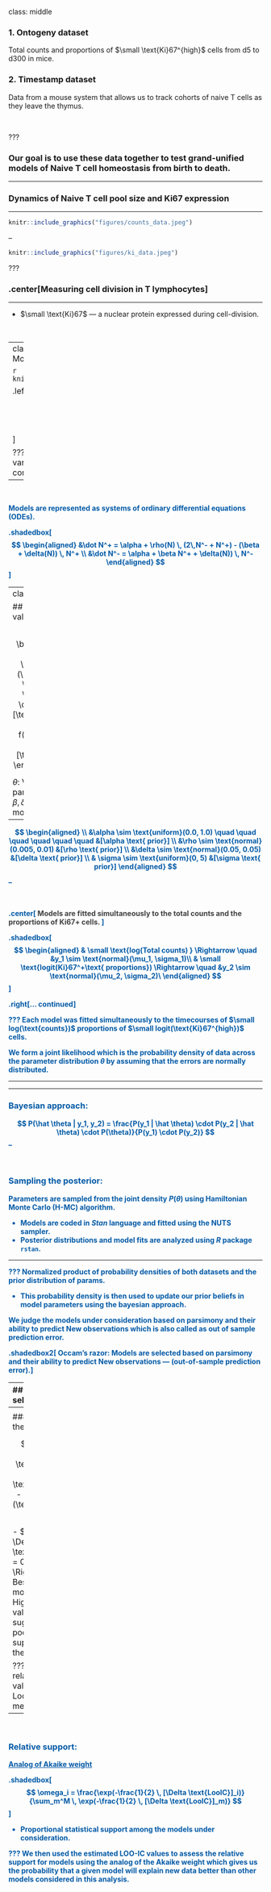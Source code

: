 class: middle

### 1. Ontogeny dataset

Total counts and proportions of $\small \text{Ki}67^{high}$ cells from d5 to d300 in mice.


### 2. Timestamp dataset

Data from a mouse system that allows us to track cohorts of naive T cells as they leave the thymus.

</br>

???

### Our goal is to use these data together to test grand-unified models of Naive T cell homeostasis from birth to death.

---

### Dynamics of Naive T cell pool size and Ki67 expression
<hr>


```r

knitr::include_graphics("figures/counts_data.jpeg")
```

--

```r

knitr::include_graphics("figures/ki_data.jpeg")
```

???

### .center[Measuring cell division in T lymphocytes]
<hr>

- $\small \text{Ki}67$ — a nuclear protein expressed during cell-division.

</br>

---
class: center
### .left[Neutral and Competition Models]
<hr>

```r

knitr::include_graphics("figures/neutral_diag.png")
```

.left[
$$
\small
\begin{aligned}
&N(t) = N^+(t) + N^-(t); \quad \quad 
&\kappa(t) = \frac{N^+(t)}{N(t)} 
\end{aligned}
$$
]

???
notice here we allow rates of loss and/or division to vary with the total pool size N -
to model any effect of competition or quorum sensing
--

</br>

<strong style="color: #035AA6;"> Models are represented as systems of ordinary differential equations (ODEs). 
</br>

.shadedbox[
$$
\begin{aligned}
&\dot N^+ = \alpha + \rho(N) \, (2\,N^- + N^+) - (\beta + \delta(N)) \, N^+ \\
&\dot N^- = \alpha + \beta N^+ + \delta(N)) \, N^-
\end{aligned}
$$
]

---
class: center

## Model validation
<hr>

$$
\begin{aligned}
&y_i \sim \text{normal}(\mu_i, \sigma) \quad \quad \quad \quad \quad \quad  &[\text{likelihood}] \\
&\mu_i = f(\text{time}_i, \theta)  &[\text{model}]\\
\end{aligned}
$$


$\theta:$ Vector of parameters $[\alpha, \beta, \delta, \sigma]$ within the model.

--

<span style="color:#035AA6;">
$$
\begin{aligned}
\\
&\alpha \sim \text{uniform}(0.0, 1.0) \quad \quad \quad \quad \quad \quad  &[\alpha \text{ prior}] \\
&\rho \sim \text{normal}(0.005, 0.01)   &[\rho \text{ prior}] \\
&\delta \sim \text{normal}(0.05, 0.05)   &[\delta \text{ prior}] \\
& \sigma \sim \text{uniform}(0, 5) &[\sigma \text{ prior}]
\end{aligned}
$$
</span>

--

</br>

.center[
<strong style="color: #404040;"> Models are fitted simultaneously to the total counts and the proportions of Ki67+ cells. </strong>
]


.shadedbox[
$$
\begin{aligned}
& \small \text{log(Total counts) } \Rightarrow \quad &y_1 \sim \text{normal}(\mu_1, \sigma_1)\\
& \small \text{logit(Ki}67^+\text{ proportions}) \Rightarrow \quad &y_2 \sim \text{normal}(\mu_2, \sigma_2)\
\end{aligned}
$$
]


.right[... continued]

???
Each model was fitted simultaneously to the timecourses of $\small log(\text{counts})$   proportions of $\small logit(\text{Ki}67^{high})$ cells.



We form a joint likelihood which is the probability density of data across the parameter distribution $\theta$ by assuming that the errors are normally distributed. 

---

<hr>

### Bayesian approach:
$$
P(\hat \theta | y_1, y_2) = \frac{P(y_1 | \hat \theta) \cdot P(y_2 | \hat \theta) \cdot P(\theta)}{P(y_1) \cdot P(y_2)} 
$$
--

</br>

### Sampling the posterior:
Parameters are sampled from the joint density $P(\theta)$ using **Hamiltonian Monte Carlo** (H-MC) algorithm.

  - Models are coded in _Stan_ language and fitted using the **NUTS** sampler.
  - Posterior distributions and model fits are analyzed using _R_ package `rstan`. 
  
<hr>
???
Normalized product of probability densities of both datasets and the prior distribution of params.

- This probability density is then used to update our prior beliefs in model parameters using the bayesian approach.


We judge the models under consideration based on **parsimony** and their ability to predict **New observations** which is also called as out of sample prediction error.


.shadedbox2[
Occam's razor:
Models are selected based on **parsimony** and their ability to predict **New observations** &mdash; (out-of-sample prediction error).
]


---
## Model selection
<hr>


### Leave-One-Out cross validation:

```r

knitr::include_graphics("figures/looic.png")
```


$$
\text{Leave-One-Out information criterion:} \,\,
\small \text{LooIC} = -2 \,\, \sum_{i=1}^n \, Z_i
$$

.center[
<h3 style="color:#9e423c; font-size:150%;">
&#8658; LooIC measures the model's ability to predict new data.
</h3>
]


.right[... continued]


???
We measure this  out of sample prediction error using Leave-One-Out cross validation, in which a single observation is treated as test dataset and rest of the observations are trated as training data. The process is repeated for all 'n' observations and the prediction error for each left-out test set is aggregated to calculate Leave-One-Out information criterion (LOOIC).


---
<hr>

### Scaling the models:

$$
\small \Delta \text{LooIC} = \text{LooIC}_i - \text{min}(\text{LooIC})
$$

  - $\small \Delta \text{LooIC} = 0 \Rightarrow$ Best-fit model. 
  - Higher values suggest poorer support from the data.

???
Only relative values of LooIC are meaningful

--

</br>

### Relative support:

<u>Analog of Akaike weight</u>

.shadedbox[
$$
\omega_i = \frac{\exp(-\frac{1}{2} \, [\Delta \text{LooIC}]_i)}{\sum_m^M  \, \exp(-\frac{1}{2} \, [\Delta \text{LooIC}]_m)}
$$
]

- Proportional statistical support among the models under consideration.

???
We then used the estimated LOO-IC values to assess the relative support for models using the analog of the Akaike weight which gives us the probability that a given model will explain new data better than other models considered in this analysis.



